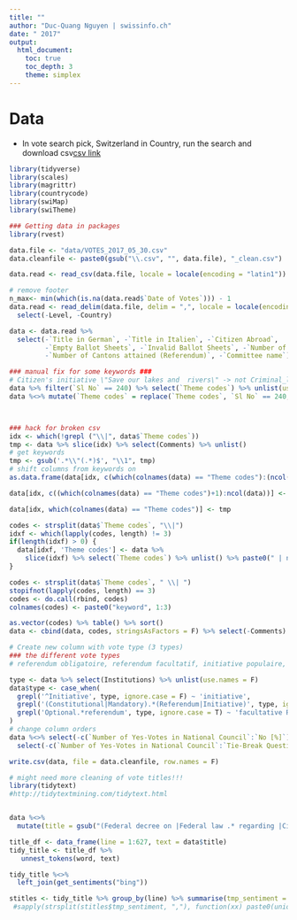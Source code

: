 ```yaml
---
title: ""
author: "Duc-Quang Nguyen | swissinfo.ch"
date: " 2017"
output: 
  html_document:
    toc: true
    toc_depth: 3
    theme: simplex
---
```


# Data

* In vote search pick, Switzerland in Country, run the search and download csv[csv link](http://c2d.ch/ref_export.php?lname=votes&table=votes&level=1&country=Array&type=csv)



```r
library(tidyverse)
library(scales)
library(magrittr)
library(countrycode)
library(swiMap)
library(swiTheme)

### Getting data in packages
library(rvest)

data.file <- "data/VOTES_2017_05_30.csv"
data.cleanfile <- paste0(gsub("\\.csv", "", data.file), "_clean.csv")

```

```r
data.read <- read_csv(data.file, locale = locale(encoding = "latin1"))

# remove footer
n_max<- min(which(is.na(data.read$`Date of Votes`))) - 1
data.read <- read_delim(data.file, delim = ",", locale = locale(encoding = "latin1"), n_max = n_max) %>%
  select(-Level, -Country)

data <- data.read %>% 
  select(-`Title in German`, -`Title in Italien`, -`Citizen Abroad`, 
         -`Empty Ballot Sheets`, -`Invalid Ballot Sheets`, -`Number of Signatures`,
         -`Number of Cantons attained (Referendum)`, -`Committee name`)

### manual fix for some keywords ###
# Citizen's initiative \"Save our lakes and  rivers\" -> not Criminal_law nor Children_and_young_people !!
data %>% filter(`Sl No` == 240) %>% select(`Theme codes`) %>% unlist(use.names = T) -> ori 
data %<>% mutate(`Theme codes` = replace(`Theme codes`, `Sl No` == 240, "Environmental policy | Protection of nature and cultural heritage | none"))



### hack for broken csv
idx <- which(!grepl ("\\|", data$`Theme codes`))
tmp <- data %>% slice(idx) %>% select(Comments) %>% unlist()
# get keywords
tmp <- gsub('.*\\"(.*)$', "\\1", tmp)                     
# shift columns from keywords on            
as.data.frame(data[idx, c(which(colnames(data) == "Theme codes"):(ncol(data)-1))])

data[idx, c((which(colnames(data) == "Theme codes")+1):ncol(data))] <- as.data.frame(data[idx, c(which(colnames(data) == "Theme codes"):(ncol(data)-1))])

data[idx, which(colnames(data) == "Theme codes")] <- tmp
```

```r
codes <- strsplit(data$`Theme codes`, "\\|")
idxf <- which(lapply(codes, length) != 3)
if(length(idxf) > 0) {
  data[idxf, 'Theme codes'] <- data %>% 
    slice(idxf) %>% select(`Theme codes`) %>% unlist() %>% paste0(" | none")  
}

codes <- strsplit(data$`Theme codes`, " \\| ")
stopifnot(lapply(codes, length) == 3)
codes <- do.call(rbind, codes)
colnames(codes) <- paste0("keyword", 1:3)

as.vector(codes) %>% table() %>% sort()
data <- cbind(data, codes, stringsAsFactors = F) %>% select(-Comments) 
```

```r
# Create new column with vote type (3 types)
### the different vote types
# referendum obligatoire, referendum facultatif, initiative populaire, contre-projet de l'assemblée fédérale, see http://www.bfs.admin.ch/bfs/portal/fr/index/themen/17/03/blank/key/eidg__volksinitiativen.html

type <- data %>% select(Institutions) %>% unlist(use.names = F)
data$type <- case_when(
  grepl('^Initiative', type, ignore.case = F) ~ 'initiative',
  grepl('(Constitutional|Mandatory).*(Referendum|Initiative)', type, ignore.case = T) ~ 'mandatory Referendum',
  grepl('Optional.*referendum', type, ignore.case = T) ~ 'facultative Referendum'
) 
# change column orders
data %<>% select(-c(`Number of Yes-Votes in National Council`:`No [%]`), everything()) %>%
  select(-c(`Number of Yes-Votes in National Council`:`Tie-Break Question: Without Response`), everything())

write.csv(data, file = data.cleanfile, row.names = F)
```


```r
# might need more cleaning of vote titles!!!
library(tidytext)
#http://tidytextmining.com/tidytext.html


data %<>% 
  mutate(title = gsub("(Federal decree on |Federal law .* regarding |Citizens.* initi?ative.* of.*[0-9]{4} | Amendment to |Federal parliamentary decree of .* regarding |Amendment of |Federal law on |Citizen's initiative )", "", `Title in English`))

title_df <- data_frame(line = 1:627, text = data$title)
tidy_title <- title_df %>%
   unnest_tokens(word, text)

tidy_title %<>%
  left_join(get_sentiments("bing"))

stitles <- tidy_title %>% group_by(line) %>% summarise(tmp_sentiment = paste0(ifelse(is.na(sentiment), "", sentiment), collapse = ",")) %>% ungroup()
 #sapply(strsplit(stitles$tmp_sentiment, ","), function(xx) paste0(unique(xx), collapse = ""))
```


